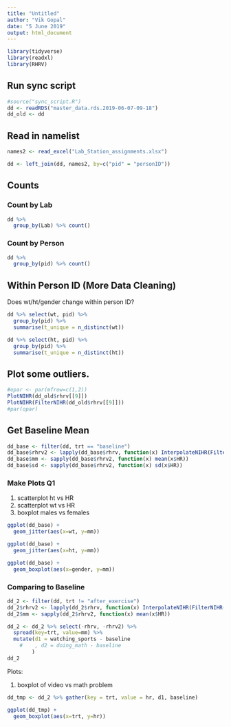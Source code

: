 ```yaml
---
title: "Untitled"
author: "Vik Gopal"
date: "5 June 2019"
output: html_document
---
```

```r
library(tidyverse)
library(readxl)
library(RHRV)
```

## Run sync script

```r
#source("sync_script.R")
dd <- readRDS("master_data.rds.2019-06-07-09-18")
dd_old <- dd
```

## Read in namelist

```r
names2 <- read_excel("Lab_Station_assignments.xlsx")
```


```r
dd <- left_join(dd, names2, by=c("pid" = "personID"))
```


## Counts

### Count by Lab

```r
dd %>% 
  group_by(Lab) %>% count()
```

### Count by Person

```r
dd %>% 
  group_by(pid) %>% count()
```

## Within Person ID (More Data Cleaning)

Does wt/ht/gender change within person ID?

```r
dd %>% select(wt, pid) %>% 
  group_by(pid) %>% 
  summarise(t_unique = n_distinct(wt))

dd %>% select(ht, pid) %>% 
  group_by(pid) %>% 
  summarise(t_unique = n_distinct(ht))
```


## Plot some outliers.

```r
#opar <- par(mfrow=c(1,2))
PlotNIHR(dd_old$rhrv[[9]])
PlotNIHR(FilterNIHR(dd_old$rhrv[[9]]))
#par(opar)
```


## Get Baseline Mean

```r
dd_base <- filter(dd, trt == "baseline")
dd_base$rhrv2 <- lapply(dd_base$rhrv, function(x) InterpolateNIHR(FilterNIHR(x)))
dd_base$mm <- sapply(dd_base$rhrv2, function(x) mean(x$HR))
dd_base$sd <- sapply(dd_base$rhrv2, function(x) sd(x$HR))
```

### Make Plots Q1

1. scatterplot ht vs HR
2. scatterplot wt vs HR
3. boxplot males vs females

```r
ggplot(dd_base) + 
  geom_jitter(aes(x=wt, y=mm))

ggplot(dd_base) + 
  geom_jitter(aes(x=ht, y=mm))

ggplot(dd_base) + 
  geom_boxplot(aes(x=gender, y=mm))
```

### Comparing to Baseline

```r
dd_2 <- filter(dd, trt != "after_exercise")
dd_2$rhrv2 <- lapply(dd_2$rhrv, function(x) InterpolateNIHR(FilterNIHR(x)))
dd_2$mm <- sapply(dd_2$rhrv2, function(x) mean(x$HR))

dd_2 <- dd_2 %>% select(-rhrv, -rhrv2) %>% 
  spread(key=trt, value=mm) %>% 
  mutate(d1 = watching_sports - baseline
    #    , d2 = doing_math - baseline
        )
dd_2
```

Plots:

1. boxplot of video vs math problem

```r
dd_tmp <- dd_2 %>% gather(key = trt, value = hr, d1, baseline)

ggplot(dd_tmp) + 
  geom_boxplot(aes(x=trt, y=hr))
```



